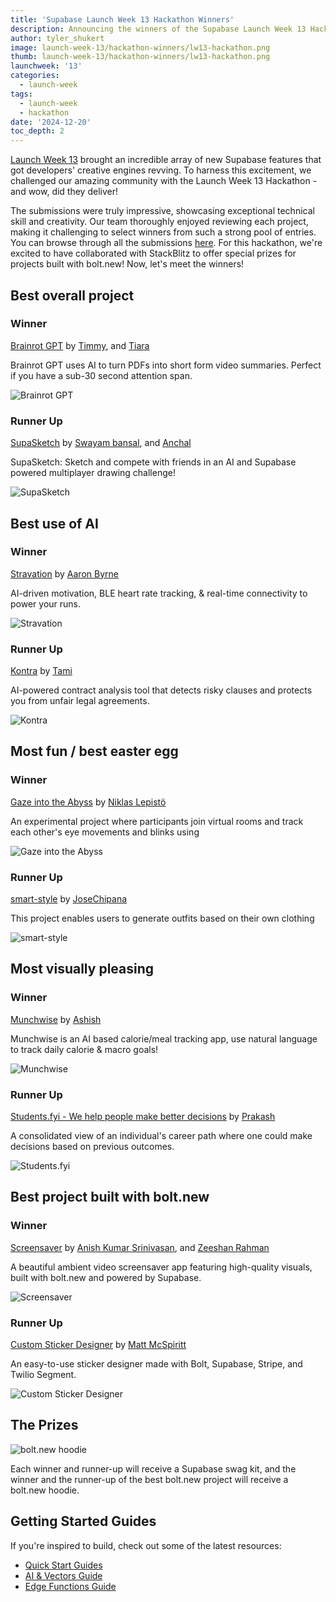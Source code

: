 ```yaml
---
title: 'Supabase Launch Week 13 Hackathon Winners'
description: Announcing the winners of the Supabase Launch Week 13 Hackathon.
author: tyler_shukert
image: launch-week-13/hackathon-winners/lw13-hackathon.png
thumb: launch-week-13/hackathon-winners/lw13-hackathon.png
launchweek: '13'
categories:
  - launch-week
tags:
  - launch-week
  - hackathon
date: '2024-12-20'
toc_depth: 2
---
```


[Launch Week 13](https://supabase.com/launch-week) brought an incredible array of new Supabase features that got developers' creative engines revving. To harness this excitement, we challenged our amazing community with the Launch Week 13 Hackathon - and wow, did they deliver!

The submissions were truly impressive, showcasing exceptional technical skill and creativity. Our team thoroughly enjoyed reviewing each project, making it challenging to select winners from such a strong pool of entries. You can browse through all the submissions [here](https://www.hackathon.dev/lw13). For this hackathon, we're excited to have collaborated with StackBlitz to offer special prizes for projects built with bolt.new! Now, let's meet the winners!

## Best overall project

### Winner

[Brainrot GPT](https://github.com/tfrank11/brainrot-gpt-web) by [Timmy](https://twitter.com/timmyf111), and [Tiara](https://github.com/tjanuar)

Brainrot GPT uses AI to turn PDFs into short form video summaries. Perfect if you have a sub-30 second attention span.

![Brainrot GPT](/images/blog/launch-week-13/hackathon-winners/brainrot-gpt.png)

### Runner Up

[SupaSketch](https://github.com/swymbnsl/supasketch) by [Swayam bansal](https://twitter.com/swymbnsl), and [Anchal](https://twitter.com/AnchalGupta1117)

SupaSketch: Sketch and compete with friends in an AI and Supabase powered multiplayer drawing challenge!

![SupaSketch](/images/blog/launch-week-13/hackathon-winners/supasketch.png)

## Best use of AI

### Winner

[Stravation](https://github.com/aaronByrne1/Stravation) by [Aaron Byrne](https://github.com/aaronbyrne1)

AI-driven motivation, BLE heart rate tracking, & real-time connectivity to power your runs.

![Stravation](/images/blog/launch-week-13/hackathon-winners/stravation.png)

### Runner Up

[Kontra](https://github.com/Tammilore/ai-contract-analyzer) by [Tami](https://twitter.com/blacqee_)

AI-powered contract analysis tool that detects risky clauses and protects you from unfair legal agreements.

![Kontra](/images/blog/launch-week-13/hackathon-winners/kontra.png)

## Most fun / best easter egg

### Winner

[Gaze into the Abyss](https://github.com/laznic/gaze-into-the-abyss) by [Niklas Lepistö](https://twitter.com/laznic)

An experimental project where participants join virtual rooms and track each other's eye movements and blinks using

![Gaze into the Abyss](/images/blog/launch-week-13/hackathon-winners/gaze-into-the-abyss.png)

### Runner Up

[smart-style](https://github.com/JoseChipanaTica/smart-style) by [JoseChipana](https://twitter.com/josepaulct)

This project enables users to generate outfits based on their own clothing

![smart-style](/images/blog/launch-week-13/hackathon-winners/smart-style.png)

## Most visually pleasing

### Winner

[Munchwise](https://github.com/asrvd/munchwise) by [Ashish](https://twitter.com/_asheeshh)

Munchwise is an AI based calorie/meal tracking app, use natural language to track daily calorie & macro goals!

![Munchwise](/images/blog/launch-week-13/hackathon-winners/munchwise.png)

### Runner Up

[Students.fyi - We help people make better decisions](https://github.com/imprakashraghu/students.fyi) by [Prakash](https://twitter.com/imprakashraghu)

A consolidated view of an individual's career path where one could make decisions based on previous outcomes.

![Students.fyi](/images/blog/launch-week-13/hackathon-winners/students-fyi.png)

## Best project built with bolt.new

### Winner

[Screensaver](https://github.com/anishsrinivasan/screensaver) by [Anish Kumar Srinivasan](https://twitter.com/iamAnish), and [Zeeshan Rahman](https://github.com/zeeshan-ra)

A beautiful ambient video screensaver app featuring high-quality visuals, built with bolt.new and powered by Supabase.

![Screensaver](/images/blog/launch-week-13/hackathon-winners/screensaver.png)

### Runner Up

[Custom Sticker Designer](https://github.com/mmcspiritt/bolt-stickers) by [Matt McSpiritt](https://twitter.com/mmcspiritt)

An easy-to-use sticker designer made with Bolt, Supabase, Stripe, and Twilio Segment.

![Custom Sticker Designer](/images/blog/launch-week-13/hackathon-winners/custom-sticker-designer.png)

## The Prizes

![bolt.new hoodie](/images/blog/launch-week-13/hackathon/bolt-hoodie-jpeg)

Each winner and runner-up will receive a Supabase swag kit, and the winner and the runner-up of the best bolt.new project will receive a bolt.new hoodie.

## Getting Started Guides

If you're inspired to build, check out some of the latest resources:

- [Quick Start Guides](https://supabase.com/docs/guides/getting-started)
- [AI & Vectors Guide](https://supabase.com/docs/guides/ai)
- [Edge Functions Guide](https://supabase.com/docs/guides/functions)
